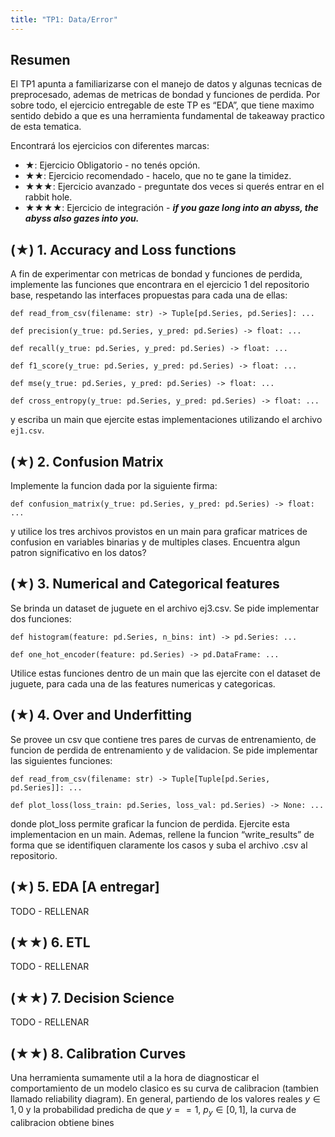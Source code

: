 ```yaml
---
title: "TP1: Data/Error"
---
```


## Resumen

El TP1 apunta a familiarizarse con el manejo de datos y algunas tecnicas de preprocesado, ademas de metricas de bondad y funciones de perdida. Por sobre todo, el ejercicio entregable de este TP es "EDA", que tiene maximo sentido debido a que es una herramienta fundamental de takeaway practico de esta tematica.

Encontrará los ejercicios con diferentes marcas:

-   ★: Ejercicio Obligatorio - no tenés opción.
-   ★★: Ejercicio recomendado - hacelo, que no te gane la timidez.
-   ★★★: Ejercicio avanzado - preguntate dos veces si querés entrar en el rabbit hole.
-   ★★★★: Ejercicio de integración - ***if you gaze long into an abyss, the abyss also gazes into you.***

## (★) 1. Accuracy and Loss functions

A fin de experimentar con metricas de bondad y funciones de perdida, implemente las funciones que encontrara en el ejercicio 1 del repositorio base, respetando las interfaces propuestas para cada una de ellas:

```
def read_from_csv(filename: str) -> Tuple[pd.Series, pd.Series]: ...

def precision(y_true: pd.Series, y_pred: pd.Series) -> float: ...

def recall(y_true: pd.Series, y_pred: pd.Series) -> float: ...

def f1_score(y_true: pd.Series, y_pred: pd.Series) -> float: ...

def mse(y_true: pd.Series, y_pred: pd.Series) -> float: ...

def cross_entropy(y_true: pd.Series, y_pred: pd.Series) -> float: ...
```

y escriba un main que ejercite estas implementaciones utilizando el archivo `ej1.csv`.

## (★) 2. Confusion Matrix

Implemente la funcion dada por la siguiente firma:

```
def confusion_matrix(y_true: pd.Series, y_pred: pd.Series) -> float: ...
```

y utilice los tres archivos provistos en un main para graficar matrices de confusion en variables binarias y de multiples clases. Encuentra algun patron significativo en los datos?

## (★) 3. Numerical and Categorical features

Se brinda un dataset de juguete en el archivo ej3.csv. Se pide implementar dos funciones:

```
def histogram(feature: pd.Series, n_bins: int) -> pd.Series: ...

def one_hot_encoder(feature: pd.Series) -> pd.DataFrame: ...
```

Utilice estas funciones dentro de un main que las ejercite con el dataset de juguete, para cada una de las features numericas y categoricas.

## (★) 4. Over and Underfitting

Se provee un csv que contiene tres pares de curvas de entrenamiento, de funcion de perdida de entrenamiento y de validacion. Se pide implementar las siguientes funciones:

```
def read_from_csv(filename: str) -> Tuple[Tuple[pd.Series, pd.Series]]: ...

def plot_loss(loss_train: pd.Series, loss_val: pd.Series) -> None: ...
```

donde plot_loss permite graficar la funcion de perdida. Ejercite esta implementacion en un main. Ademas, rellene la funcion "write_results" de forma que se identifiquen claramente los casos y suba el archivo .csv al repositorio.

## (★) 5. EDA \[A entregar\]

TODO - RELLENAR

## (★★) 6. ETL

TODO - RELLENAR

## (★★) 7. Decision Science

TODO - RELLENAR

## (★★) 8. Calibration Curves

Una herramienta sumamente util a la hora de diagnosticar el comportamiento de un modelo clasico es su curva de calibracion (tambien llamado reliability diagram). En general, partiendo de los valores reales $y \in {1, 0}$ y la probabilidad predicha de que $y == 1$, $p_y \in [0, 1]$, la curva de calibracion obtiene bines